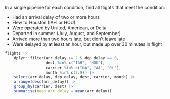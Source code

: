 
In a single pipeline for each condition, find all flights that meet the condition:

* Had an arrival delay of two or more hours
* Flew to Houston (IAH or HOU)
* Were operated by United, American, or Delta
* Departed in summer (July, August, and September)
* Arrived more than two hours late, but didn’t leave late
* Were delayed by at least an hour, but made up over 30 minutes in flight


```r
flights |> 
    dplyr::filter(arr_delay >= 2 & dep_delay == 0,
                  dest %in% c("IAH", "HOU"),
                  carrier %in% c("UA", "AA", "DL"),
                  month %in% c(7:9)) |> 
    select(arr_delay, dep_delay, dest, carrier, month) |> 
    arrange(desc(arr_delay)) |> 
    group_by(carrier, dest) |> 
    summarise(mean_arr_delay = mean(arr_delay)) 
    
```


